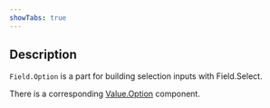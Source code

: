 ```yaml
---
showTabs: true
---
```


## Description

`Field.Option` is a part for building selection inputs with Field.Select.

There is a corresponding [Value.Option](/uilib/extensions/forms/extended-features/Value/Option) component.
